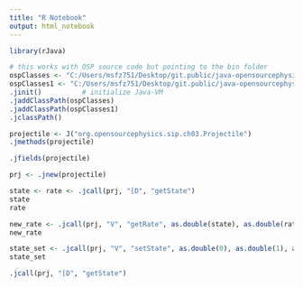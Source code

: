 ```yaml
---
title: "R Notebook"
output: html_notebook
---
```


```r
library(rJava)

# this works with OSP source code but pointing to the bin folder
ospClasses <- "C:/Users/msfz751/Desktop/git.public/java-opensourcephysics/2015PortableWS/osp/bin"
ospClasses1 <- "C:/Users/msfz751/Desktop/git.public/java-opensourcephysics/2015PortableWS/osp_csm/bin"
.jinit()          # initialize Java-VM
.jaddClassPath(ospClasses)
.jaddClassPath(ospClasses1)
.jclassPath()
```


```r
projectile <- J("org.opensourcephysics.sip.ch03.Projectile")
.jmethods(projectile)
```

```r
.jfields(projectile)
```

```r
prj <- .jnew(projectile)
```

```r
state <- rate <- .jcall(prj, "[D", "getState")
state
rate
```



```r
new_rate <- .jcall(prj, "V", "getRate", as.double(state), as.double(rate))
new_rate
```

```r
state_set <- .jcall(prj, "V", "setState", as.double(0), as.double(1), as.double(2), as.double(3))
state_set
```

```r
.jcall(prj, "[D", "getState")
```


